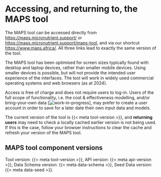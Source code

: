 # Accessing, and returning to, the MAPS tool

The MAPS tool can be accessed directly from <https://maps.micronutrient.support/> or <https://maps.micronutrient.support/maps-tool>, and via our shortcut <https://www.maps.africa/>. All three links lead to exactly the same version of the tool.

The MAPS tool has been optimised for screen sizes typically found with desktop and laptop devices, rather than smaller mobile devices. Using smaller devices is possible, but will not provide the intended user experience of the interfaces. The tool will work in widely used commercial operating systems and web browsers (as at 2024).

Access is free of charge and does not require users to log-in. Users of the full scope of functionality, i.e. the cost & effectiveness modelling, and/or bring-your-own data \[![work-in-progress](images/WiP_purplespanner.svg)\], may prefer to create a user account in order to save for a later date their own input data and models.

::: callout-note
The current version of the tool is {{< meta tool-version >}}, and **returning users** may need to check a locally cached earlier version is not being used. If this is the case, follow your browser instructions to clear the cache and refresh your version of the MAPS tool.
:::

## **MAPS tool component versions**

Tool version: {{< meta tool-version >}}, API version: {{< meta api-version >}}, Data Schema version: {{< meta data-schema >}}, Seed Data version: {{< meta data-seed >}}.
